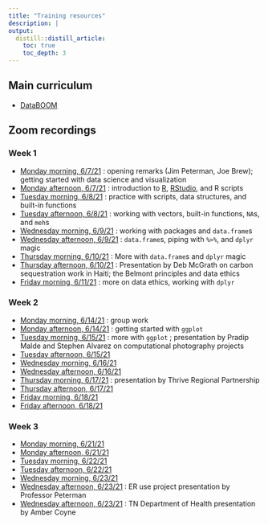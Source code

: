 ```yaml
---
title: "Training resources"
description: |
output:
  distill::distill_article:
    toc: true
    toc_depth: 3
---
```


## Main curriculum

- [DataBOOM](http://www.datascience.pizza/)

## Zoom recordings

### Week 1

  - [Monday morning, 6/7/21](https://sewanee-edu.zoom.us/rec/share/4duWw4RS4XQgEPojdWV4ZBYf4yj5I6itEjoBQUJPiETL5_F9Ycy45bIYqm0TZFIh.JvWdOs-coArve9xc) : opening remarks (Jim Peterman, Joe Brew); getting started with data science and visualization
  - [Monday afternoon, 6/7/21](https://sewanee-edu.zoom.us/rec/share/fCr9YKlRcTLZXFahgOBmeXcf4ITQ01E0WnPdawzd2dF-i9lp8CF0DQDZE2N2QOIg.fi8mmVJSKT4PREM1) : introduction to [R](https://cran.r-project.org/), [RStudio](https://www.rstudio.com/), and R scripts
  - [Tuesday morning, 6/8/21](https://sewanee-edu.zoom.us/rec/share/E-nWurvcCcTm5AMXgWpMFIsl4LKeQl7rSmA19-6b5URpOEIvKT2mXtbR2VnWb051.J21rNa681l67X9V8) : practice with scripts, data structures, and built-in functions
  - [Tuesday afternoon, 6/8/21](https://sewanee-edu.zoom.us/rec/share/9yOB5Bci1kGo2yoHi4-5YjHRVosIuR53TjQYClaW_Y6ASHelttQuYZqqqiKLv1C3.768w5x1ZUJgs0MJd) : working with vectors, built-in functions, `NA`s, and `meh`s
  - [Wednesday morning, 6/9/21](https://sewanee-edu.zoom.us/rec/share/xLhGumXryEqDQQReK2Ad7yv-nuze9tZrPY1Ah3ToGuEy3S3FGCmHKvak9cicpi3V.YtmpxY6DIh1Tbjc6?startTime=1623247053000) : working with packages and `data.frame`s
  - [Wednesday afternoon, 6/9/21](https://sewanee-edu.zoom.us/rec/share/s1-pJlZd2buMbu7ztOEh_auzlIxJMQelyZW76X8O-KPXBgQFkHPuxKPsMGI-Zk5K.NRZRS574htqOzFz9?startTime=1623267257000) : `data.frame`s, piping with `%>%`, and `dplyr` magic
  - [Thursday morning, 6/10/21](https://sewanee-edu.zoom.us/rec/share/dvCRD6FWirGw8-qh6HSgWG07Kb1bUdFpWaBuDeNjBwnw4Il_q3WNxnrW57zN_pil.NzCivuI_21wrvnnM) : More with `data.frame`s and `dplyr` magic
  - [Thursday afternoon, 6/10/21](https://sewanee-edu.zoom.us/rec/share/hzSTtWZeK1FCMe9la0uDBOXzpVnnV5gqkeWF5bXFR31dOqP4gZIfMCx0I13SEToG.-KwqTQHQ--pETKAX) : Presentation by Deb McGrath on carbon sequestration work in Haiti; the Belmont principles and data ethics
  - [Friday morning, 6/11/21](https://sewanee-edu.zoom.us/rec/share/WfExudcKWW0__daU04RwYdR725rhwU4HTkyVZoi26_AkwuGqxt19OD27ND_kx1AX.KenziwbqM7yKpf8Q) : more on data ethics, working with `dplyr`
  
### Week 2

  - [Monday morning, 6/14/21](https://sewanee-edu.zoom.us/rec/share/NTqs8kLxJ5sRNjejGnlPIPrYNmSP6s2sqGVqoCZiC_EuSO0ZkYE8JfKe-Ni5FyT_.GLznNa6wsZxWCdQE) : group work
  - [Monday afternoon, 6/14/21](https://sewanee-edu.zoom.us/rec/share/UyCSrx-U9WRownUYtFZ1FjqdWyiyS7b_YMZBwGRLlawcHmdHJh6X3XK_1lHBIBCR.LeGMidbsWkaXI_u_) : getting started with `ggplot`
  - [Tuesday morning, 6/15/21](https://sewanee-edu.zoom.us/rec/share/eO76cDTtYFDUTwb_Q9s70Fv56-afHNK19yM0UthQ8MbOcrRiqOKeC_M6U-8K7Cw.HTDoNfLadHxb9ZSu) : more with `ggplot` ; presentation by Pradip Malde and Stephen Alvarez on computational photography projects
  - [Tuesday afternoon, 6/15/21](https://sewanee-edu.zoom.us/rec/share/mDT87gB_I_lfvZsA9igxe7vGBTj4XFMHOgKCDyK36pXdlsNI6aYXwjZetSVBBImd.K1zIrbIVTaYxUkMK)
  - [Wednesday morning, 6/16/21](https://sewanee-edu.zoom.us/rec/share/cyXYf1ZVFH6XNu3sj4ZNOuu5INAuRTK5KQk1OiDeYdWs7yywLZG12i1P1It8u42s.bi6Jt0MToQBvCMRy)
  - [Wednesday afternoon, 6/16/21](https://sewanee-edu.zoom.us/rec/share/ObLatpxz_CZageSv9tO5v1eEwczBxySV5MG3sJ9Fj7z7Ynur2L6rIywKTltS5Y5j.4DTz3a4rTERosTcJ)
  - [Thursday morning, 6/17/21](https://sewanee-edu.zoom.us/rec/share/In141ssrJVgruKtqrhfZPPbxsO5n9aBLh5ANUXF_VuE6MEsI88jrC_u3SSkLqIbh.LnWVonNIXd-js8xZ) : presentation by Thrive Regional Partnership
  - [Thursday afternoon, 6/17/21](https://sewanee-edu.zoom.us/rec/share/oyiZzTG0Cjr9zCa7ykk7VsKrZHFRE24BrwpMl-xI4J2nkybwKaUobTnEa73Kf4U.myRMDz5JJTLKTQhV)
  - [Friday morning, 6/18/21](https://sewanee-edu.zoom.us/rec/share/6WDO9xjm3bZ-ugIzSSqt9QNuntuywvR-drU56zTuL9znOIJlbyN2O1PYfdy3oet9.axwasMcQgaMQnGuk) 
  - [Friday afternoon, 6/18/21](https://sewanee-edu.zoom.us/rec/share/HlbLBrsJvsZypHi6V_2Uyw_TSL52xAV0-GqIFgDfgN-_CDQ1rnLHpCO0cU5hE7ay.Htrrf1sX5mGZowRv)
  
### Week 3
  
  - [Monday morning, 6/21/21](https://sewanee-edu.zoom.us/rec/share/XSU1wqtaPk-9AUmQUJ_Y_EsRL8o3PabfjrT0PMBmmlhD4qJbOTxH66748m7Mof98.LkbeSfSi2WvtlpCe)
  - [Monday afternoon, 6/21/21](https://sewanee-edu.zoom.us/rec/share/a_9ijb688JuAqSe7Ntfc7vzuI1IBMA2eZ0rdpfoIE1qXMLoq_-aMQyYvqoykSlQl.7-hsjOWPDFoHRAK1)
  - [Tuesday morning, 6/22/21](https://sewanee-edu.zoom.us/rec/share/cDc7x2V6cu-3NJTk6U1RFJ5N82FCOgGqGlHwgv7h-IK12TC6d4p3GmmQXDAhGpNs.Pny4_d9AniOapvBJ)
  - [Tuesday afternoon, 6/22/21](https://sewanee-edu.zoom.us/rec/share/_BBatXlCAjop1o5G9cyacUg1vDz27MOtX3yrR1iIf5SH0SxrhM7CpTQymDJ8n8TA.vcS4SNF_A0ZsRqJG)
  - [Wednesday morning, 6/23/21](https://sewanee-edu.zoom.us/rec/share/RO_yUoEmrFnU9rz2ZE4sRV_vGaEVvy_61drlI3sRRZHFl1qAolo5L9w2wK0MVZLa.xUAj8mAR6-84VbmU)
  - [Wednesday afternoon, 6/23/21](https://sewanee-edu.zoom.us/rec/share/OU02zNEtVrvij22tcoHvmDRPV5EkxbjYIUlLVYTWXmsX12BFIX8Io_ExOL0DxSb7.6rJ2mjV7pPGOPwv0) : ER use project presentation by Professor Peterman
  - [Wednesday afternoon, 6/23/21](https://sewanee-edu.zoom.us/rec/share/LhqJppWrTswrMBS0oZ8jGt9DWT0jmBPViw6YFmZksJQnbC4h2HYwkt6JSV2lEaim.mMivKpDow8rGmBO8?startTime=1624476614000) : TN Department of Health presentation by Amber Coyne
